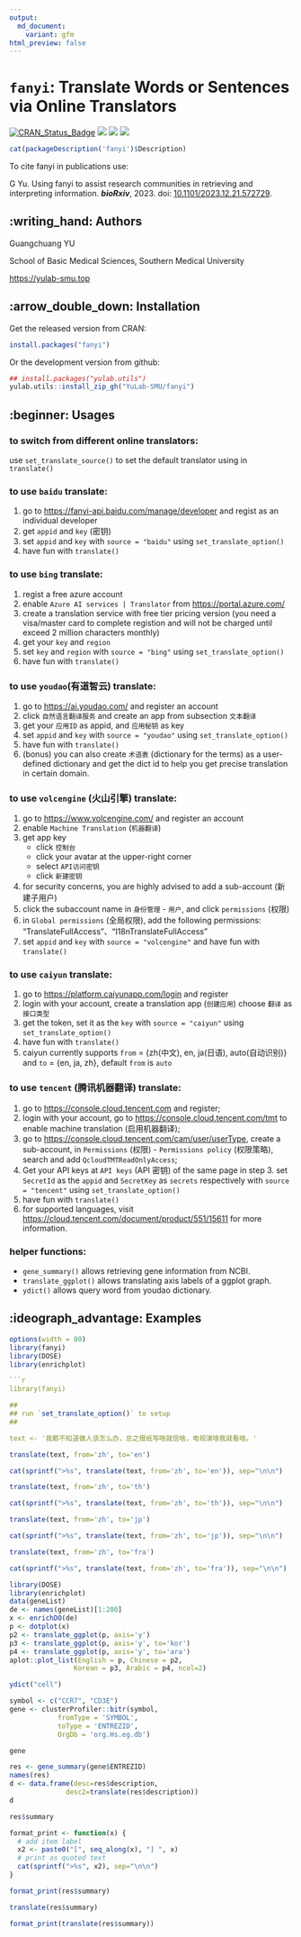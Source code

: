 ```yaml
---
output:
  md_document:
    variant: gfm
html_preview: false
---
```


<!-- README.md is generated from README.Rmd. Please edit that file -->


# `fanyi`: Translate Words or Sentences via Online Translators



[![CRAN_Status_Badge](http://www.r-pkg.org/badges/version/fanyi?color=green)](https://cran.r-project.org/package=fanyi)
![](http://cranlogs.r-pkg.org/badges/grand-total/fanyi?color=green)
![](http://cranlogs.r-pkg.org/badges/fanyi?color=green)
![](http://cranlogs.r-pkg.org/badges/last-week/fanyi?color=green)


```r
cat(packageDescription('fanyi')$Description)
```

To cite fanyi in publications use:

G Yu. Using fanyi to assist research communities in retrieving and interpreting information. **_bioRxiv_**, 2023. doi: [10.1101/2023.12.21.572729](https://www.biorxiv.org/content/10.1101/2023.12.21.572729).

## :writing_hand: Authors

Guangchuang YU

School of Basic Medical Sciences, Southern Medical University

<https://yulab-smu.top>



## :arrow_double_down: Installation

Get the released version from CRAN:

```r
install.packages("fanyi")
```

Or the development version from github:

```r
## install.packages("yulab.utils")
yulab.utils::install_zip_gh("YuLab-SMU/fanyi")
```

## :beginner: Usages

### to switch from different online translators:

use `set_translate_source()` to set the default translator using in `translate()`


### to use `baidu` translate:

1. go to <https://fanyi-api.baidu.com/manage/developer> and regist as an individual developer
2. get `appid` and `key` (密钥) 
3. set  `appid` and `key`  with `source = "baidu"` using `set_translate_option()`
4. have fun with `translate()` 

### to use `bing` translate:

1. regist a free azure account
2. enable `Azure AI services | Translator` from <https://portal.azure.com/>
3. create a translation service with free tier pricing version (you need a visa/master card to complete registion and will not be charged until exceed 2 million characters monthly)
4. get your `key` and `region`
5. set `key` and `region` with `source = "bing"` using `set_translate_option()`
6. have fun with `translate()`

### to use `youdao`(有道智云) translate:
1. go to <https://ai.youdao.com/> and register an account
2. click `自然语言翻译服务` and create an app from subsection `文本翻译`
3. get your `应用ID` as appid, and `应用秘钥` as key
4. set `appid` and `key` with `source = "youdao"` using `set_translate_option()`
5. have fun with `translate()`
6. (bonus) you can also create `术语表` (dictionary for the terms) as a user-defined dictionary and get the dict id to help you get precise translation in certain domain.

### to use `volcengine` (火山引擎) translate:
1. go to <https://www.volcengine.com/> and register an account
2. enable `Machine Translation` (`机器翻译`)
3. get app key 
    - click `控制台`
    - click your avatar at the upper-right corner
    - select `API访问密钥` 
    - click `新建密钥`
4. for security concerns, you are highly advised to add a sub-account (新建子用户)
5. click the subaccount name in `身份管理` - `用户`, and click `permissions` (权限)
6. in `Global permissions` (全局权限), add the following permissions:
   "TranslateFullAccess"、"I18nTranslateFullAccess"
7.  set `appid` and `key` with `source = "volcengine"` and
    have fun with `translate()`

### to use `caiyun` translate:

1.  go to <https://platform.caiyunapp.com/login> and register
2.  login with your account, create a translation app (`创建应用`)
    choose `翻译` as `接口类型`
3.  get the token, set it as the `key` with `source = "caiyun"`
    using `set_translate_option()`
4.  have fun with `translate()`
5.  caiyun currently supports `from` = {zh(中文), en, ja(日语), auto(自动识别)}
    and `to` = {en, ja, zh}, default `from` is `auto`

### to use `tencent` (腾讯机器翻译) translate:

1.  go to <https://console.cloud.tencent.com> and register;
2.  login with your account, go to <https://console.cloud.tencent.com/tmt>
    to enable machine translation (启用机器翻译);
3.  go to <https://console.cloud.tencent.com/cam/user/userType>, create a sub-account,
    in `Permissions` (权限) - `Permissions policy` (权限策略), search and add `QcloudTMTReadOnlyAccess`;
4.  Get your API keys at `API keys` (API 密钥) of the same page in step 3.
    set `SecretId` as the `appid` and `SecretKey` as `secrets` respectively with `source = "tencent"` using `set_translate_option()`
4.  have fun with `translate()`
5.  for supported languages, visit <https://cloud.tencent.com/document/product/551/15611> for more information.

### helper functions:

+ `gene_summary()` allows retrieving gene information from NCBI.
+ `translate_ggplot()` allows translating axis labels of a ggplot graph.
+ `ydict()` allows query word from youdao dictionary.

## :ideograph_advantage: Examples

```r
options(width = 80)
library(fanyi)
library(DOSE)
library(enrichplot)

```r
library(fanyi)

##
## run `set_translate_option()` to setup
##

text <- '我都不知道做人该怎么办，总之报纸写啥就信啥，电视演啥我就看啥。'
```

```r
translate(text, from='zh', to='en')
```

```r
cat(sprintf(">%s", translate(text, from='zh', to='en')), sep="\n\n")
```

```r
translate(text, from='zh', to='th')
```

```r
cat(sprintf(">%s", translate(text, from='zh', to='th')), sep="\n\n")
```

```r
translate(text, from='zh', to='jp')
```

```r
cat(sprintf(">%s", translate(text, from='zh', to='jp')), sep="\n\n")
```


```r
translate(text, from='zh', to='fra')
```

```r
cat(sprintf(">%s", translate(text, from='zh', to='fra')), sep="\n\n")
```

```r
library(DOSE)
library(enrichplot)
data(geneList)
de <- names(geneList)[1:200]
x <- enrichDO(de)
p <- dotplot(x)
p2 <- translate_ggplot(p, axis='y')
p3 <- translate_ggplot(p, axis='y', to='kor')
p4 <- translate_ggplot(p, axis='y', to='ara')
aplot::plot_list(English = p, Chinese = p2, 
                Korean = p3, Arabic = p4, ncol=2)
```

```r
ydict("cell")
```

```r
symbol <- c("CCR7", "CD3E")
gene <- clusterProfiler::bitr(symbol, 
            fromType = 'SYMBOL', 
            toType = 'ENTREZID', 
            OrgDb = 'org.Hs.eg.db')

gene

res <- gene_summary(gene$ENTREZID)
names(res)
d <- data.frame(desc=res$description,
              desc2=translate(res$description))
d
```

```r
res$summary
```

```r
format_print <- function(x) {
  # add item label
  x2 <- paste0("[", seq_along(x), "] ", x)
  # print as quoted text
  cat(sprintf(">%s", x2), sep="\n\n")
}

format_print(res$summary)
```

```r
translate(res$summary)
```

```r
format_print(translate(res$summary))
```
